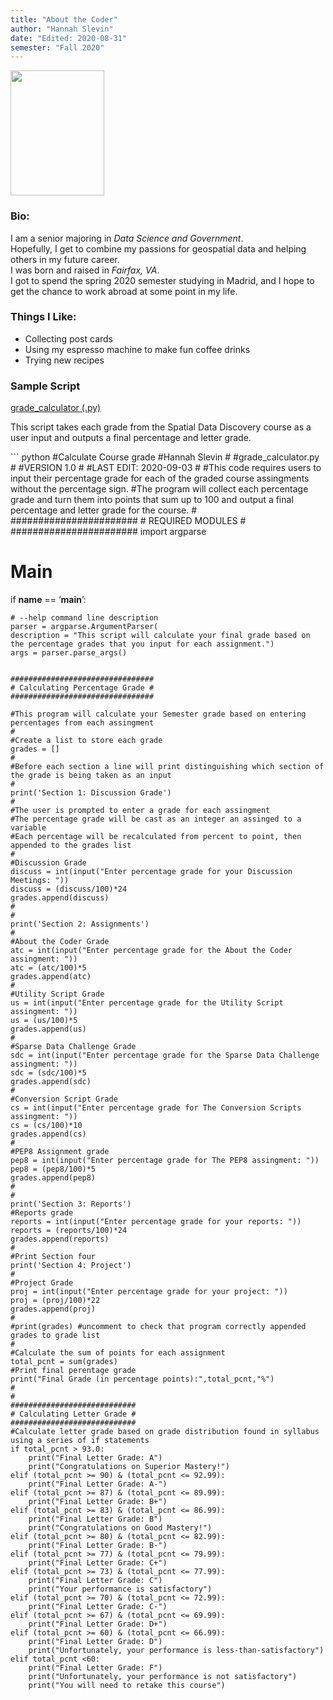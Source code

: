 ```yaml
---
title: "About the Coder"
author: "Hannah Slevin"
date: "Edited: 2020-08-31"
semester: "Fall 2020"
---
```



![](https://ih1.redbubble.net/image.685590380.7353/flat,750x,075,f-pad,750x1000,f8f8f8.u2.jpg){width=150 height=200}


### Bio:
I am a senior majoring in *Data Science and Government*.  
Hopefully, I get to combine my passions for geospatial data and helping others in my future career.  
I was born and raised in *Fairfax, VA*.  
I got to spend the spring 2020 semester studying in Madrid, and I hope to get the chance to work abroad at some point in my life.  


### Things I Like:
- Collecting post cards
- Using my espresso machine to make fun coffee drinks 
- Trying new recipes



### Sample Script
[grade_calculator (.py)](scripts/grade_calculator.py)

This script takes each grade from the Spatial Data Discovery course as a user input and outputs a final percentage and letter grade.

``` python


#Calculate Course grade
#Hannah Slevin
#
#grade_calculator.py
#
#VERSION 1.0
#
#LAST EDIT: 2020-09-03
#
#This code requires users to input their percentage grade for each of the graded course assingments without the percentage sign.
#The program will collect each percentage grade and turn them into points that sum up to 100 and output a final percentage and letter grade for the course.
#
#######################
#  REQUIRED MODULES   #
#######################
import argparse


###################
#      Main       #
###################
if __name__ == '__main__':
    
    # --help command line description
    parser = argparse.ArgumentParser(
    description = "This script will calculate your final grade based on the percentage grades that you input for each assignment.")
    args = parser.parse_args()

    
    ################################
    # Calculating Percentage Grade #
    ################################

    #This program will calculate your Semester grade based on entering percentages from each assingment
    #
    #Create a list to store each grade
    grades = []
    #
    #Before each section a line will print distinguishing which section of the grade is being taken as an input
    #
    print('Section 1: Discussion Grade')
    #
    #The user is prompted to enter a grade for each assingment
    #The percentage grade will be cast as an integer an assinged to a variable 
    #Each percentage will be recalculated from percent to point, then appended to the grades list
    #
    #Discussion Grade
    discuss = int(input("Enter percentage grade for your Discussion Meetings: "))
    discuss = (discuss/100)*24
    grades.append(discuss)
    #
    #
    print('Section 2: Assignments')
    #
    #About the Coder Grade
    atc = int(input("Enter percentage grade for the About the Coder assingment: "))
    atc = (atc/100)*5
    grades.append(atc)
    #
    #Utility Script Grade
    us = int(input("Enter percentage grade for the Utility Script assingment: "))
    us = (us/100)*5
    grades.append(us)
    #
    #Sparse Data Challenge Grade
    sdc = int(input("Enter percentage grade for the Sparse Data Challenge assingment: "))
    sdc = (sdc/100)*5
    grades.append(sdc)
    #
    #Conversion Script Grade
    cs = int(input("Enter percentage grade for The Conversion Scripts assingment: "))
    cs = (cs/100)*10
    grades.append(cs)
    #
    #PEP8 Assignment grade
    pep8 = int(input("Enter percentage grade for The PEP8 assingment: "))
    pep8 = (pep8/100)*5
    grades.append(pep8)
    #
    #
    print('Section 3: Reports')
    #Reports grade    
    reports = int(input("Enter percentage grade for your reports: "))
    reports = (reports/100)*24
    grades.append(reports)
    #
    #Print Section four
    print('Section 4: Project')
    #
    #Project Grade
    proj = int(input("Enter percentage grade for your project: "))
    proj = (proj/100)*22
    grades.append(proj)
    #
    #print(grades) #uncomment to check that program correctly appended grades to grade list
    #
    #Calculate the sum of points for each assignment
    total_pcnt = sum(grades)
    #Print final perentage grade
    print("Final Grade (in percentage points):",total_pcnt,"%")
    #
    #
    ############################
    # Calculating Letter Grade #
    ############################
    #Calculate letter grade based on grade distribution found in syllabus using a series of if statements
    if total_pcnt > 93.0:
        print("Final Letter Grade: A")
        print("Congratulations on Superior Mastery!")
    elif (total_pcnt >= 90) & (total_pcnt <= 92.99):
        print("Final Letter Grade: A-")
    elif (total_pcnt >= 87) & (total_pcnt <= 89.99):
        print("Final Letter Grade: B+")
    elif (total_pcnt >= 83) & (total_pcnt <= 86.99):
        print("Final Letter Grade: B")
        print("Congratulations on Good Mastery!")
    elif (total_pcnt >= 80) & (total_pcnt <= 82.99):
        print("Final Letter Grade: B-")
    elif (total_pcnt >= 77) & (total_pcnt <= 79.99):
        print("Final Letter Grade: C+")
    elif (total_pcnt >= 73) & (total_pcnt <= 77.99):
        print("Final Letter Grade: C")
        print("Your performance is satisfactory")
    elif (total_pcnt >= 70) & (total_pcnt <= 72.99):
        print("Final Letter Grade: C-")
    elif (total_pcnt >= 67) & (total_pcnt <= 69.99):
        print("Final Letter Grade: D+")
    elif (total_pcnt >= 60) & (total_pcnt <= 66.99):
        print("Final Letter Grade: D")
        print("Unfortunately, your performance is less-than-satisfactory")
    elif total_pcnt <60:
        print("Final Letter Grade: F")
        print("Unfortunately, your performance is not satisfactory")
        print("You will need to retake this course")
